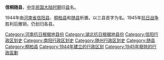 '''信桐随县'''，[[中华民国大陆时期|中华民国大陆时期]]旧[[县|县]]名。

1944年由[[河南省_(中華民國)|河南省]][[信阳县|信阳县]]、[[桐柏县|桐柏县]]和[[随县|随县]]析置。以三县首字为名。1945年[[抗日战争|抗日战争]]胜利后撤销，仍划归各县。

{{中华民国大陆时期行政区划小作品}}
{{DEFAULTSORT:X}}
[[Category:河南抗日根据地县份|Category:河南抗日根据地县份]]
[[Category:湖北抗日根据地县份|Category:湖北抗日根据地县份]]
[[Category:信阳行政区划史|Category:信阳行政区划史]]
[[Category:南阳行政区划史|Category:南阳行政区划史]]
[[Category:随州行政区划史|Category:随州行政区划史]]
[[Category:随县|Category:随县]]
[[Category:桐柏县|Category:桐柏县]]
[[Category:1944年建立的行政区划|Category:1944年建立的行政区划]]
[[Category:1945年廢除的行政區劃|Category:1945年廢除的行政區劃]]